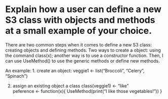 # Explain how a user can define a new S3 class with objects and methods at a small example of your choice. 

There are two common steps when it comes to define a new S3 class: creating  objects and defining methods. Two ways to create a object: using the command class(x); another way is to use a constructor function. Then, I can use UseMethod() to use the generic methods or define new methods. 

An example: 
1. create an object: 
veggie1 <- list("Broccoli", "Celery", "Spinach")

2. assign an existing object a class
class(veggie1) <- "like"  
peference <- function(x){
  UseMethod(print("I like those vegetables!"))
}
